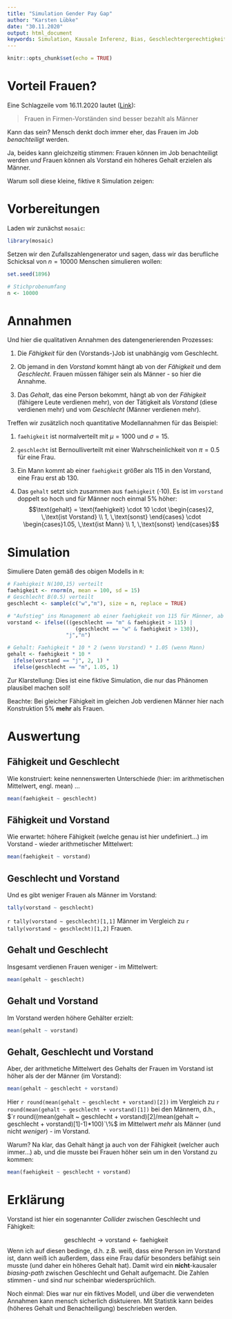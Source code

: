 ```yaml
---
title: "Simulation Gender Pay Gap"
author: "Karsten Lübke"
date: "30.11.2020"
output: html_document
keywords: Simulation, Kausale Inferenz, Bias, Geschlechtergerechtigkeit
---
```


```r
knitr::opts_chunk$set(echo = TRUE)
```

# Vorteil Frauen?

Eine Schlagzeile vom 16.11.2020 lautet ([Link](https://www.zeit.de/news/2020-11/16/frauen-im-vorstand-von-dax-firmen-verdienen-mehr-als-maenner)): 

> Frauen in Firmen-Vorständen sind besser bezahlt als Männer

Kann das sein? Mensch denkt doch immer eher, das Frauen im Job *benachteiligt* werden.

Ja, beides kann gleichzeitig stimmen: Frauen können im Job benachteiligt werden *und* Frauen können als Vorstand ein höheres Gehalt erzielen als Männer.

Warum soll diese kleine, fiktive `R` Simulation zeigen:

# Vorbereitungen 

Laden wir zunächst `mosaic`:

```r
library(mosaic)
```

Setzen wir den Zufallszahlengenerator und sagen, dass wir das berufliche Schicksal von $n=10000$ Menschen simulieren wollen:

```r
set.seed(1896)

# Stichprobenumfang
n <- 10000
```

# Annahmen

Und hier die qualitativen Annahmen des datengenerierenden Prozesses:

1. Die *Fähigkeit* für den (Vorstands-)Job ist unabhängig vom Geschlecht.

2. Ob jemand in den *Vorstand* kommt hängt ab von der *Fähigkeit* und dem *Geschlecht*. Frauen müssen fähiger sein als Männer - so hier die Annahme.

3. Das *Gehalt*, das eine Person bekommt, hängt ab von der *Fähigkeit* (fähigere Leute verdienen mehr), von der Tätigkeit als *Vorstand* (diese verdienen mehr) und vom *Geschlecht* (Männer verdienen mehr).

Treffen wir zusätzlich noch quantitative Modellannahmen für das Beispiel:

1. `faehigkeit` ist normalverteilt mit $\mu=1000$ und $\sigma=15$.

2. `geschlecht` ist Bernoulliverteilt mit einer Wahrscheinlichkeit von $\pi=0.5$ für eine Frau.

3. Ein Mann kommt ab einer `faehigkeit` größer als 115 in den Vorstand, eine Frau erst ab 130.

4. Das `gehalt` setzt sich zusammen aus `faehigkeit` ($\cdot 10$). Es ist im `vorstand` doppelt so hoch und für Männer noch einmal $5\%$ höher:
$$\text{gehalt} = \text{faehigkeit} \cdot 10 \cdot \begin{cases}2, \,\text{ist Vorstand} \\ 1, \,\text{sonst} \end{cases} \cdot \begin{cases}1.05, \,\text{ist Mann} \\ 1, \,\text{sonst} \end{cases}$$

# Simulation

Simuliere Daten gemäß des obigen Modells in `R`:

```r
# Faehigkeit N(100,15) verteilt
faehigkeit <- rnorm(n, mean = 100, sd = 15)
# Geschlecht B(0.5) verteilt
geschlecht <- sample(c("w","m"), size = n, replace = TRUE)

# "Aufstieg" ins Management ab einer faehigkeit von 115 für Männer, ab 130 für Frauen
vorstand <- ifelse(((geschlecht == "m" & faehigkeit > 115) | 
                      (geschlecht == "w" & faehigkeit > 130)),
                   "j","n")

# Gehalt: Faehigkeit * 10 * 2 (wenn Vorstand) * 1.05 (wenn Mann)
gehalt <- faehigkeit * 10 * 
  ifelse(vorstand == "j", 2, 1) * 
  ifelse(geschlecht == "m", 1.05, 1)
```

Zur Klarstellung: Dies ist eine fiktive Simulation, die nur das Phänomen plausibel machen soll!

Beachte: Bei gleicher Fähigkeit im gleichen Job verdienen Männer hier nach Konstruktion $5\%$ **mehr** als Frauen.

# Auswertung

## Fähigkeit und Geschlecht

Wie konstruiert: keine nennenswerten Unterschiede (hier: im arithmetischen Mittelwert, engl. mean) ...

```r
mean(faehigkeit ~ geschlecht)
```

## Fähigkeit und Vorstand

Wie erwartet: höhere Fähigkeit (welche genau ist hier undefiniert...) im Vorstand - wieder arithmetischer Mittelwert:

```r
mean(faehigkeit ~ vorstand)
```

## Geschlecht und Vorstand

Und es gibt weniger Frauen als Männer im Vorstand:

```r
tally(vorstand ~ geschlecht)
```

`r tally(vorstand ~ geschlecht)[1,1]` Männer im Vergleich zu `r tally(vorstand ~ geschlecht)[1,2]` Frauen.

## Gehalt und Geschlecht

Insgesamt verdienen Frauen weniger - im Mittelwert:

```r
mean(gehalt ~ geschlecht)
```

## Gehalt und Vorstand

Im Vorstand werden höhere Gehälter erzielt:

```r
mean(gehalt ~ vorstand) 
```

## Gehalt, Geschlecht und Vorstand

Aber, der arithmetiche Mittelwert des Gehalts der Frauen im Vorstand ist höher als der der Männer (im Vorstand):

```r
mean(gehalt ~ geschlecht + vorstand) 
```

Hier `r round(mean(gehalt ~ geschlecht + vorstand)[2])` im Vergleich zu `r round(mean(gehalt ~ geschlecht + vorstand)[1])` bei den Männern, d.h., $`r round((mean(gehalt ~ geschlecht + vorstand)[2]/mean(gehalt ~ geschlecht + vorstand)[1]-1)*100)`\%$ im Mittelwert *mehr* als Männer (und nicht *weniger*) - im Vorstand.

Warum? Na klar, das Gehalt hängt ja auch von der Fähigkeit (welcher auch immer...) ab, und die musste bei Frauen höher sein um in den Vorstand zu kommen:

```r
mean(faehigkeit ~ geschlecht + vorstand)
```

# Erklärung

Vorstand ist hier ein sogenannter *Collider* zwischen Geschlecht und Fähigkeit:

$$\text{geschlecht} \rightarrow \text{vorstand} \leftarrow \text{faehigkeit}$$
Wenn ich auf diesen bedinge, d.h. z.B. weiß, dass eine Person im Vorstand ist, dann weiß ich außerdem, dass eine Frau dafür besonders befähigt sein musste (und daher ein höheres Gehalt hat). Damit wird ein **nicht**-kausaler *biasing-path* zwischen Geschlecht und Gehalt aufgemacht. Die Zahlen stimmen - und sind nur scheinbar wiedersprüchlich.

Noch einmal: Dies war nur ein fiktives Modell, und über die verwendeten Annahmen kann mensch sicherlich disktuieren. Mit Statistik kann beides (höheres Gehalt und Benachteiligung) beschrieben werden.






